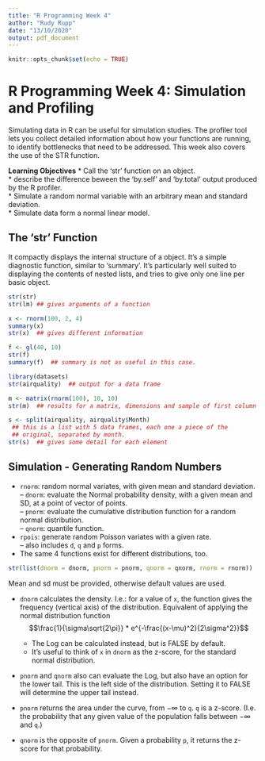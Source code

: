 ```yaml
---
title: "R Programming Week 4"
author: "Rudy Rupp"
date: "13/10/2020"
output: pdf_document
---
```


```r
knitr::opts_chunk$set(echo = TRUE)
```

# R Programming Week 4: Simulation and Profiling  
Simulating data in R can be useful for simulation studies. The profiler tool lets you collect detailed information about how your functions are running, to identify bottlenecks that need to be addressed. This week also covers the use of the STR function. 

**Learning Objectives**
 * Call the 'str' function on an object.  
 * describe the difference beween the 'by.self' and 'by.total' output produced by the R profiler.  
 * Simulate a random normal variable with an arbitrary mean and standard deviation.  
 * Simulate data form a normal linear model.  
 
## The 'str' Function  
It compactly displays the internal structure of a object. It's a simple diagnostic function, similar to 'summary'. It's particularly well suited to displaying the contents of nested lists, and tries to give only one line per basic object.
```r
str(str)
str(lm) ## gives arguments of a function

x <- rnorm(100, 2, 4)
summary(x)
str(x)  ## gives different information

f <- gl(40, 10)
str(f)
summary(f)  ## summary is not as useful in this case.

library(datasets)
str(airquality)  ## output for a data frame

m <- matrix(rnorm(100), 10, 10)
str(m)  ## results for a matrix, dimensions and sample of first column

s <- split(airquality, airquality$Month)
 ## this is a list with 5 data frames, each one a piece of the 
 ## original, separated by month.
str(s)  ## gives some detail for each element
```  

## Simulation - Generating Random Numbers  
 - `rnorm`: random normal variates, with given mean and standard deviation.   
  -- `dnorm`: evaluate the Normal probability density, with a given mean and SD, at a point of vector of points.  
  -- `pnorm`: evaluate the cumulative distribution function for a random normal distribution.  
  -- `qnorm`: quantile function. 
 - `rpois`: generate random Poisson variates with a given rate.  
  -- also includes `d`, `q` and `p` forms. 
 - The same 4 functions exist for different distributions, too. 

```r
str(list(dnorm = dnorm, pnorm = pnorm, qnorm = qnorm, rnorm = rnorm))
```  
Mean and sd must be provided, otherwise default values are used.  

 * `dnorm` calculates the density. I.e.: for a value of `x`, the function gives the frequency (vertical axis) of the distribution. Equivalent of applying the normal distribution function  
 $$\frac{1}{\sigma\sqrt{2\pi}} * e^{-\frac{(x-\mu)^2}{2\sigma^2}}$$ 
 
     * The Log can be calculated instead, but is FALSE by default. 
     * It's useful to think of `x` in `dnorm` as the z-score, for the standard normal distribution. 
 * `pnorm` and `qnorm` also can evaluate the Log, but also have an option for the lower tail. This is the left side of the distribution. Setting it to FALSE will determine the upper tail instead. 
  * `pnorm` returns the area under the curve, from $-\infty$ to `q`. `q` is a z-score. (I.e. the probability that any given value of the population falls between $-\infty$ and `q`.)  
  * `qnorm` is the opposite of `pnorm`. Given a probability `p`, it returns the z-score for that probability.  
 
